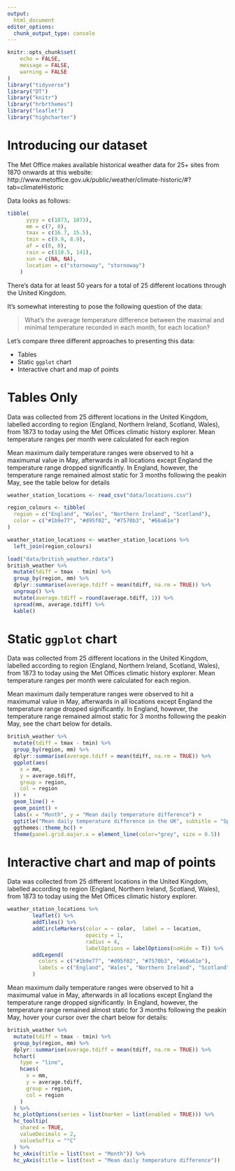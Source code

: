 ```yaml
---
output:
  html_document
editor_options: 
  chunk_output_type: console
---
```


```r
knitr::opts_chunk$set(
	echo = FALSE,
	message = FALSE,
	warning = FALSE
)
library("tidyverse")
library("DT")
library("knitr")
library("hrbrthemes")
library("leaflet")
library("highcharter")
```


# Introducing our dataset

The Met Office makes available historical weather data for 25+ sites from 1870 onwards at this website: http://www.metoffice.gov.uk/public/weather/climate-historic/#?tab=climateHistoric

Data looks as follows:

```r
tibble(
      yyyy = c(1873, 1873),
      mm = c(7, 8),
      tmax = c(16.7, 15.5),
      tmin = c(9.9, 8.9),
      af = c(0, 0),
      rain = c(110.5, 141),
      sun = c(NA, NA),
      location = c("stornoway", "stornoway")
    )
```

There's data for at least 50 years for a total of 25 different locations through the United Kingdom.

It's somewhat interesting to pose the following question of the data:

> What's the average temperature difference between the maximal and minimal temperature recorded in each month, for each location?

Let's compare three different approaches to presenting this data:

- Tables
- Static `ggplot` chart
- Interactive chart and map of points

# Tables Only

Data was collected from 25 different locations in the United Kingdom, labelled according to region (England, Northern Ireland, Scotland, Wales), from 1873 to today using the Met Offices climatic history explorer. Mean temperature ranges per month were calculated for each region

Mean maximum daily temperature ranges were observed to hit a maximumal value in May, afterwards in all locations except England the temperature range dropped significantly. In England, however, the temperature range remained almost static for 3 months following the peakin May, see the table below for details

```r
weather_station_locations <- read_csv("data/locations.csv")

region_colours <- tibble(
  region = c("England", "Wales", "Northern Ireland", "Scotland"),
  color = c("#1b9e77", "#d95f02", "#7570b3", "#66a61e")
)

weather_station_locations <- weather_station_locations %>%
  left_join(region_colours)

load("data/british_weather.rdata")
british_weather %>%
  mutate(tdiff = tmax - tmin) %>%
  group_by(region, mm) %>%
  dplyr::summarise(average.tdiff = mean(tdiff, na.rm = TRUE)) %>%
  ungroup() %>%
  mutate(average.tdiff = round(average.tdiff, 1)) %>%
  spread(mm, average.tdiff) %>%
  kable()
```

# Static `ggplot` chart

Data was collected from 25 different locations in the United Kingdom, labelled according to region (England, Northern Ireland, Scotland, Wales), from 1873 to today using the Met Offices climatic history explorer. Mean temperature ranges per month were calculated for each region.

Mean maximum daily temperature ranges were observed to hit a maximumal value in May, afterwards in all locations except England the temperature range dropped significantly. In England, however, the temperature range remained almost static for 3 months following the peakin May, see the chart below for details.

```r
british_weather %>%
  mutate(tdiff = tmax - tmin) %>%
  group_by(region, mm) %>%
  dplyr::summarise(average.tdiff = mean(tdiff, na.rm = TRUE)) %>%
  ggplot(aes(
    x = mm,
    y = average.tdiff,
    group = region,
    col = region
  )) +
  geom_line() +
  geom_point() +
  labs(x = "Month", y = "Mean daily temperature difference") +
  ggtitle("Mean daily temperature difference in the UK", subtitle = "Split by region") +
  ggthemes::theme_hc() +
  theme(panel.grid.major.x = element_line(color="grey", size = 0.5))
```

# Interactive chart and map of points

Data was collected from 25 different locations in the United Kingdom, labelled according to region (England, Northern Ireland, Scotland, Wales), from 1873 to today using the Met Offices climatic history explorer.

```r
weather_station_locations %>%
        leaflet() %>%
        addTiles() %>%
        addCircleMarkers(color = ~ color,  label = ~ location,
                         opacity = 1,
                         radius = 4,
                         labelOptions = labelOptions(noHide = T)) %>%
        addLegend(
          colors = c("#1b9e77", "#d95f02", "#7570b3", "#66a61e"),
          labels = c("England", "Wales", "Northern Ireland", "Scotland")
        )
```

Mean maximum daily temperature ranges were observed to hit a maximumal value in May, afterwards in all locations except England the temperature range dropped significantly. In England, however, the temperature range remained almost static for 3 months following the peakin May, hover your cursor over the chart below for details:


```r
british_weather %>%
  mutate(tdiff = tmax - tmin) %>%
  group_by(region, mm) %>%
  dplyr::summarise(average.tdiff = mean(tdiff, na.rm = TRUE)) %>%
  hchart(
    type = "line",
    hcaes(
      x = mm,
      y = average.tdiff,
      group = region,
      col = region
    )
  ) %>%
  hc_plotOptions(series = list(marker = list(enabled = TRUE))) %>%
  hc_tooltip(
    shared = TRUE,
    valueDecimals = 2,
    valueSuffix = "°C"
  ) %>%
  hc_xAxis(title = list(text = "Month")) %>%
  hc_yAxis(title = list(text = "Mean daily temperature difference"))
```



